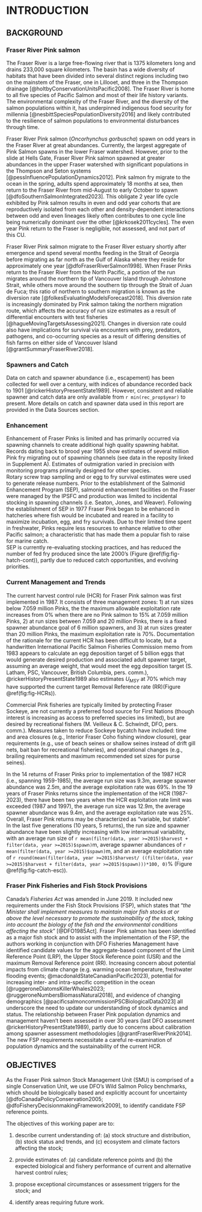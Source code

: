 # INTRODUCTION 

## BACKGROUND  

### Fraser River Pink salmon  

The Fraser River is a large free-flowing river that is 1375 kilometers long and drains 233,000 square kilometers. 
The basin has a wide diversity of habitats that have been divided into several distinct regions including two on the mainstem of the Fraser, one in Lillooet, and three in the Thompson drainage [@holtbyConservationUnitsPacific2008]. 
The Fraser River is home to all five species of Pacific Salmon and most of their life history variants. The environmental complexity of the Fraser River, and the diversity of the salmon populations within it, has underpinned indigenous food security for millennia [@nesbittSpeciesPopulationDiversity2016] and likely contributed to the resilience of salmon populations to environmental disturbances through time. 

Fraser River Pink salmon (*Oncorhynchus gorbuscha*) spawn on odd years in the Fraser River at great abundances. 
Currently, the largest aggregate of Pink Salmon spawns in the lower Fraser watershed.
However, prior to the slide at Hells Gate, Fraser River Pink salmon spawned at greater abundances in the upper Fraser watershed with significant populations in the Thompson and Seton systems [@pessInfluencePopulationDynamics2012]. 
Pink salmon fry migrate to the ocean in the spring, adults spend approximately 18 months at sea, then return to the Fraser River from mid-August to early October to spawn [@dfoSouthernSalmonIntegrated2023]. 
This obligate 2 year life cycle exhibited by Pink salmon results in even and odd year cohorts that are reproductively isolated from each other and density-dependent interactions between odd and even lineages likely often contributes to one cycle line being numerically dominant over the other [@krkosek2011cycles]. The even year Pink return to the Fraser is negligible, not assessed, and not part of this CU.    

Fraser River Pink salmon migrate to the Fraser River estuary shortly after emergence and spend several months feeding in the Strait of Georgia before migrating as far north as the Gulf of Alaska where they reside for approximately one year [@dfoFraserRiverSalmon1998]. 
When Fraser Pinks return to the Fraser River from the North Pacific, a portion of the run migrates around the northern tip of Vancouver Island through Johnstone Strait, while others move around the southern tip through the Strait of Juan de Fuca; this ratio of northern to southern migration is known as the diversion rate [@folkesEvaluatingModelsForecast2018]. 
This diversion rate is increasingly dominated by Pink salmon taking the northern migration route, which affects the accuracy of run size estimates as a result of differential encounters with test fisheries [@hagueMovingTargetsAssessing2021]. 
Changes in diversion rate could also have implications for survival via encounters with prey, predators, pathogens, and co-occurring species as a result of differing densities of fish farms on either side of Vancouver Island [@grantSummaryFraserRiver2018]. 


### Spawners and Catch  

Data on catch and spawner abundance (i.e., escapement) has been collected for well over a century, with indices of abundance recorded back to 1901 [@rickerHistoryPresentState1989]. However, consistent and reliable spawner and catch data are only available from `r min(rec_prop$year)` to present. More details on catch and spawner data used in this report are provided in the Data Sources section.  

### Enhancement  

Enhancement of Fraser Pinks is limited and has primarily occurred via spawning channels to create additional high quality spawning habitat. Records dating back to brood year 1955 show estimates of several million Pink fry migrating out of spawning channels (see data in the reposity linked in Supplement A). 
Estimates of outmigration varied in precision with monitoring programs primarily designed for other species.  
Rotary screw trap sampling and or egg to fry survival estimates were used to generate release numbers.
Prior to the establishment of the Salmonid Enhancement Program (SEP), salmonid enhancement facilities on the Fraser were managed by the IPSFC and production was limited to incidental stocking in spawning channels (i.e. Seaton, Jones, and Weaver). 
Following the establishment of SEP in 1977 Fraser Pink began to be enhanced in hatcheries where fish would be incubated and reared in a facility to maximize incubation, egg, and fry survivals. 
Due to their limited time spent in freshwater, Pinks require less resources to enhance relative to other Pacific salmon; a characteristic that has made them a popular fish to raise for marine catch.  
SEP is currently re-evaluating stocking practices, and has reduced the number of fed fry produced since the late 2000’s (Figure \@ref(fig:fig-hatch-cont)), partly due to reduced catch opportunities, and evolving priorities.  

### Current Management and Trends  

The current harvest control rule (HCR) for Fraser Pink salmon was first implemented in 1987. 
It consists of three management zones: 1) at run sizes below 7.059 million Pinks, the the maximum allowable exploitation rate increases from 0% when there are no Pink salmon to 15% at 7.059 million Pinks, 2) at run sizes between 7.059 and 20 million Pinks, there is a fixed spawner abundance goal of 6 million spawners, and 3) at run sizes greater than 20 million Pinks, the maximum exploitation rate is 70%. 
Documentation of the rationale for the current HCR has been difficult to locate, but a handwritten International Pacific Salmon Fisheries Commission memo from 1983 appears to calculate an egg deposition target of 5 billion eggs that would generate desired production and associated adult spawner target, assuming an average weight, that would meet the egg deposition target (S. Latham, PSC, Vancouver, British Columbia, pers. comm.), @rickerHistoryPresentState1989 also estimates $U_{MSY}$ at 70% which may have supported the current target Removal Reference rate (RR)(Figure \@ref(fig:fig-HCRs)).  

Commercial Pink fisheries are typically limited by protecting Fraser Sockeye, are not currently a preferred food source for First Nations (though interest is increasing as access to preferred species ins limited), but are desired by recreational fishers (M. Veilleux & C. Schwindt, DFO, pers. comm.).
Measures taken to reduce Sockeye bycatch have included: time and area closures (e.g., Interior Fraser Coho fishing window closure), gear requirements (e.g., use of beach seines or shallow seines instead of drift gill nets, bait ban for recreational fisheries), and operational changes (e.g., brailing requirements and maximum recommended set sizes for purse seines).  

In the 14 returns of Fraser Pinks prior to implementation of the 1987 HCR (i.e., spanning 1959-1985), the average run size was 9.3m, average spawner abundance was 2.5m, and the average exploitation rate was 69%. 
In the 19 years of Fraser Pinks returns since the implementation of the HCR (1987-2023), there have been two years when the HCR exploitation rate limit was exceeded (1987 and 1997), the average run size was 12.9m, the average spawner abundance was 9.4m, and the average exploitation rate was 25%. 
Overall, Fraser Pink returns may be characterized as “variable, but stable”. 
In the last five generations (10 years, 5 returns), the run size and spawner abundance have been slightly increasing with low interannual variability, with an average run size of `r mean(filter(data, year >=2015)$harvest + filter(data, year >=2015)$spawn)`m, average spawner abundances of `r mean(filter(data, year >=2015)$spawn)`m, and an average exploitation rate of `r round(mean(filter(data, year >=2015)$harvest/ ((filter(data, year >=2015)$harvest + filter(data, year >=2015)$spawn)))*100, 0)`% (Figure \@ref(fig:fig-catch-esc)).  

### Fraser Pink Fisheries and Fish Stock Provisions  

Canada’s *Fisheries Act* was amended in June 2019. 
It included new requirements under the  Fish Stock Provisions (FSP), which states that "*the Minister shall implement measures to maintain major fish stocks at or above the level necessary to promote the sustainability of the stock, taking into account the biology of the fish and the environmental conditions affecting the stock*" [@DFO1985Act]. 
Fraser Pink salmon has been identified as a major fish stock and to assist with the implementation of the FSP, the authors working in conjunction with DFO Fisheries Management have identified candidate values for the aggregate-based component of the Limit Reference Point (LRP), the Upper Stock Reference point (USR) and the maximum Removal Reference point (RR). 
Increasing concern about potential impacts from climate change (e.g. warming ocean temperature, freshwater flooding events; @macdonaldStateCanadianPacific2023), potential for increasing inter- and intra-specific competition in the ocean [@ruggeroneDiatomsKillerWhales2023; @ruggeroneNumbersBiomassNatural2018], and evidence of changing demographics [@pacificsalmoncommissionPSCBiologicalData2023] all underscore the need to update our understanding of stock dynamics and status. 
The relationship between Fraser Pink population dynamics and management haven't been assessed in over 30 years (last DFO assessment @rickerHistoryPresentState1989), partly due to concerns about calibration among spawner assessment methodologies [@grantFraserRiverPink2014]. 
The new FSP requirements necessitate a careful re-examination of population dynamics and the sustainability of the current HCR. 


## OBJECTIVES  

As the Fraser Pink salmon Stock Management Unit (SMU) is comprised of a single Conservation Unit, we use DFO’s Wild Salmon Policy benchmarks, which should be biologically based and explicitly account for uncertainty [@dfoCanadaPolicyConservation2005; @dfoFisheryDecisionmakingFramework2009], to identify candidate FSP reference points. 

The objectives of this working paper are to:  

1. describe current understanding of: (a) stock structure and distribution, (b) stock status and trends, and (c) ecosystem and climate factors affecting the stock;   

2. provide estimates of: (a) candidate reference points and (b) the expected biological and fishery performance of current and alternative harvest control rules;   

3. propose exceptional circumstances or assessment triggers for the stock; and   

4. identify areas requiring future work.   

